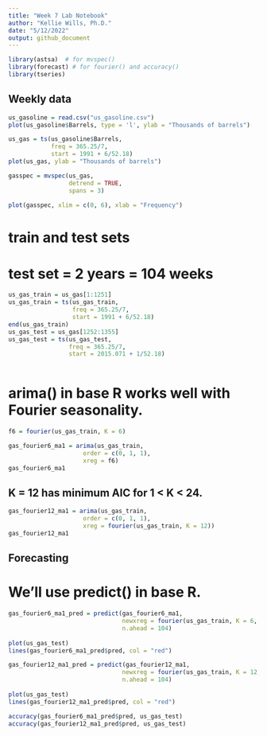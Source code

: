 ```yaml
---
title: "Week 7 Lab Notebook"
author: "Kellie Wills, Ph.D."
date: "5/12/2022"
output: github_document
---
```


```r
library(astsa)  # for mvspec()
library(forecast) # for fourier() and accuracy()
library(tseries)
```


## Weekly data

```r

us_gasoline = read.csv("us_gasoline.csv")
plot(us_gasoline$Barrels, type = 'l', ylab = "Thousands of barrels")

```

```r

us_gas = ts(us_gasoline$Barrels,
            freq = 365.25/7, 
            start = 1991 + 6/52.18)
plot(us_gas, ylab = "Thousands of barrels")

```


```r

gasspec = mvspec(us_gas, 
                 detrend = TRUE,
                 spans = 3)          
                  
plot(gasspec, xlim = c(0, 6), xlab = "Frequency")

```


# train and test sets
# test set = 2 years = 104 weeks

```r

us_gas_train = us_gas[1:1251]
us_gas_train = ts(us_gas_train, 
                  freq = 365.25/7,
                  start = 1991 + 6/52.18)
end(us_gas_train)
us_gas_test = us_gas[1252:1355]  
us_gas_test = ts(us_gas_test, 
                 freq = 365.25/7,
                 start = 2015.071 + 1/52.18)
  
```


# arima() in base R works well with Fourier seasonality.

```r

f6 = fourier(us_gas_train, K = 6)

gas_fourier6_ma1 = arima(us_gas_train,
                     order = c(0, 1, 1),
                     xreg = f6)
gas_fourier6_ma1

```

## K = 12 has minimum AIC for 1 < K < 24.

```r

gas_fourier12_ma1 = arima(us_gas_train,
                     order = c(0, 1, 1),
                     xreg = fourier(us_gas_train, K = 12))
gas_fourier12_ma1

```



## Forecasting
# We'll use predict() in base R.

```r

gas_fourier6_ma1_pred = predict(gas_fourier6_ma1,
                                newxreg = fourier(us_gas_train, K = 6, h = 104),
                                n.ahead = 104)
                         
plot(us_gas_test)
lines(gas_fourier6_ma1_pred$pred, col = "red")

```


```r

gas_fourier12_ma1_pred = predict(gas_fourier12_ma1,
                                newxreg = fourier(us_gas_train, K = 12, h = 104),
                                n.ahead = 104)
                         
plot(us_gas_test)
lines(gas_fourier12_ma1_pred$pred, col = "red")

```


```r

accuracy(gas_fourier6_ma1_pred$pred, us_gas_test)
accuracy(gas_fourier12_ma1_pred$pred, us_gas_test)

```